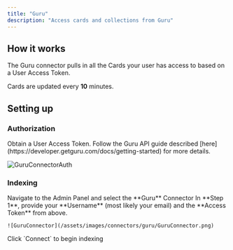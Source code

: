 ```yaml
---
title: "Guru"
description: "Access cards and collections from Guru"
---
```


## How it works

The Guru connector pulls in all the Cards your user has access to based on a User Access Token.

Cards are updated every **10** minutes.

## Setting up

### Authorization

<Steps>
  <Step title="Obtain access token">
    Obtain a User Access Token.
    Follow the Guru API guide described [here](https://developer.getguru.com/docs/getting-started) for more details.
  </Step>
</Steps>

![GuruConnectorAuth](/assets/images/connectors/guru/GuruConnectorAuth.gif)

### Indexing

<Steps>
  <Step title="Open Guru connector">
    Navigate to the Admin Panel and select the **Guru** Connector
  </Step>

  <Step title="Enter credentials">
    In **Step 1**, provide your **Username** (most likely your email) and the **Access Token** from above.

    ![GuruConnector](/assets/images/connectors/guru/GuruConnector.png)
  </Step>

  <Step title="Start indexing">
    Click `Connect` to begin indexing
  </Step>
</Steps>
